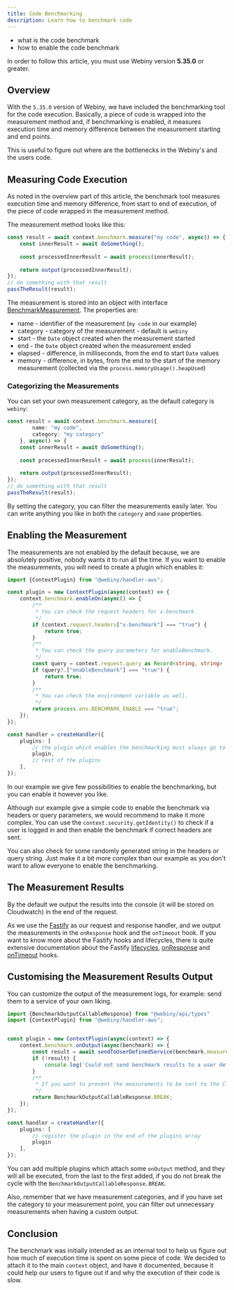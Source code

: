 ```yaml
---
title: Code Benchmarking
description: Learn how to benchmark code
---
```



<Alert type="success" title="What you'll learn">

- what is the code benchmark
- how to enable the code benchmark

</Alert>

<Alert type="warning" title="Before continuing">

In order to follow this article, you must use Webiny version **5.35.0** or greater.

</Alert>

## Overview

With the `5.35.0` version of Webiny, we have included the benchmarking tool for the code execution.
Basically, a piece of code is wrapped into the measurement method and, if benchmarking is enabled, it measures execution time and memory difference between the measurement starting and end points.

This is useful to figure out where are the bottlenecks in the Webiny's and the users code.

## Measuring Code Execution

As noted in the overview part of this article, the benchmark tool measures execution time and memory difference, from start to end of execution, of the piece of code wrapped in the measurement method.

The measurement method looks like this:
```typescript
const result = await context.benchmark.measure("my code", async() => {
    const innerResult = await doSomething();
    
    const processedInnerResult = await process(innerResult);
    
    return output(processedInnerResult);
});
// do something with that result
passTheResult(result);
```
The measurement is stored into an object with interface [BenchmarkMeasurement](https://github.com/webiny/webiny-js/blob/7d9d7bbf0dbbc6bfed114d1835114b3512e33ffa/packages/api/src/types.ts#L7).
The properties are:
* name - identifier of the measurement (`my code` in our example)
* category - category of the measurement - default is `webiny`
* start - the `Date` object created when the measurement started
* end - the `Date` object created when the measurement ended
* elapsed - difference, in milliseconds, from the end to start `Date` values
* memory - difference, in bytes, from the end to the start of the memory measurement (collected via the `process.memoryUsage().heapUsed`)

### Categorizing the Measurements

You can set your own measurement category, as the default category is `webiny`:
```typescript
const result = await context.benchmark.measure({
        name: "my code",
        category: "my category"
    }, async() => {
    const innerResult = await doSomething();
    
    const processedInnerResult = await process(innerResult);
    
    return output(processedInnerResult);
});
// do something with that result
passTheResult(result);
```

By setting the category, you can filter the measurements easily later. You can write anything you like in both the `category` and `name` properties.

## Enabling the Measurement

The measurements are not enabled by the default because, we are absolutely positive, nobody wants it to run all the time.
If you want to enable the measurements, you will need to create a plugin which enables it:
```typescript
import {ContextPlugin} from "@webiny/handler-aws";

const plugin = new ContextPlugin(async(context) => {
    context.benchmark.enableOn(async() => {
        /**
         * You can check the request headers for x-benchmark.
         */
        if (context.request.headers["x-benchmark"] === "true") {
            return true;
        }
        /**
         * You can check the query parameters for enableBenchmark. 
         */
        const query = context.request.query as Record<string, string> | undefined;
        if (query?.["enableBenchmark"] === "true") {
            return true;
        }
        /**
         * You can check the environment variable as well.
         */
        return process.env.BENCHMARK_ENABLE === "true";
    });
});

const handler = createHandler({
    plugins: [
        // the plugin which enables the benchmarking must always go to the top of the plugin list
        plugin,
        // rest of the plugins
    ],
});
```

In our example we give few possibilities to enable the benchmarking, but you can enable it however you like.

Although our example give a simple code to enable the benchmark via headers or query parameters, we would recommend to make it more complex.
You can use the `context.security.getIdentity()` to check if a user is logged in and then enable the benchmark if correct headers are sent.

You can also check for some randomly generated string in the headers or query string.
Just make it a bit more complex than our example as you don't want to allow everyone to enable the benchmarking.

## The Measurement Results

By the default we output the results into the console (it will be stored on Cloudwatch) in the end of the request.

As we use the [Fastify](https://www.fastify.io/docs/latest/) as our request and response handler, and we output the measurements in the `onResponse` hook and the `onTimeout` hook.
If you want to know more about the Fastify hooks and lifecycles, there is quite extensive documentation about the Fastify [lifecycles](https://www.fastify.io/docs/latest/Reference/Lifecycle/), [onResponse](https://www.fastify.io/docs/latest/Reference/Hooks/#onresponse) and [onTimeout](https://www.fastify.io/docs/latest/Reference/Hooks/#ontimeout) hooks.

## Customising the Measurement Results Output

You can customize the output of the measurement logs, for example: send them to a service of your own liking.

```typescript
import {BenchmarkOutputCallableResponse} from "@webiny/api/types"
import {ContextPlugin} from "@webiny/handler-aws";


const plugin = new ContextPlugin(async(context) => {
    context.benchmark.onOutput(async(benchmark) => {
        const result = await sendToUserDefinedService(benchmark.measurements);
        if (!result) {
            console.log(`Could not send benchmark results to a user defined service.`);
        }
        /**
         * If you want to prevent the measurements to be sent to the Cloudwatch, you need to break the cycle. 
         */
        return BenchmarkOutputCallableResponse.BREAK;
    });
});

const handler = createHandler({
    plugins: [
        // register the plugin in the end of the plugins array
        plugin
    ],
});
```

You can add multiple plugins which attach some `onOutput` method, and they will all be executed, from the last to the first added, if you do not break the cycle with the `BenchmarkOutputCallableResponse.BREAK`.

Also, remember that we have measurement categories, and if you have set the category to your measurement point, you can filter out unnecessary measurements when having a custom output.

## Conclusion

The benchmark was initially intended as an internal tool to help us figure out how much of execution time is spent on some piece of code. We decided to attach it to the main `context` object, and have it documented, because it could help our users to figure out if and why the execution of their code is slow.
